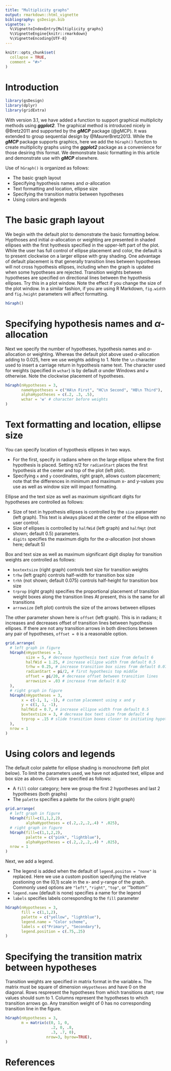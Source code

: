 ```yaml
---
title: "Multiplicity graphs"
output: rmarkdown::html_vignette
bibliography: gsDesign.bib
vignette: >
  %\VignetteIndexEntry{Multiplicity graphs}
  %\VignetteEngine{knitr::rmarkdown}
  %\VignetteEncoding{UTF-8}
---
```


```r
knitr::opts_chunk$set(
  collapse = TRUE,
  comment = "#>"
)
```

# Introduction

```r
library(gsDesign)
library(dplyr)
library(gridExtra)
```




With version 3.1, we have added a function to support graphical multiplicity methods using ***ggplot2***.
The graphical method is introduced nicely in @Bretz2011 and supported by the ***gMCP*** package (@gMCP).
It was extended to group sequential design by @MaurerBretz2013.
While the ***gMCP*** 
package supports graphics, here we add the `hGraph()` function to create multiplicity graphs using the ***ggplot2*** package as a convenience for those desiring this format.
We demonstrate basic formatting in this article and demonstrate use with ***gMCP*** elsewhere.

Use of `hGraph()` is organized as follows:

- The basic graph layout
- Specifying hypothesis names and $\alpha$-allocation
- Text formatting and location, ellipse size
- Specifying the transition matrix between hypotheses
- Using colors and legends


# The basic graph layout

We begin with the default plot to demonstrate the basic formatting below.
Hypthoses and initial $\alpha$-allocation or weighting are presented in shaded ellipses with the first hyothesis specified in the upper-left part of the  plot.
While the user has full control of ellipse placement and color, the default is to present clockwise on a larger ellipse with gray shading.
One advantage of default placement is that generally transition lines between hypotheses will not cross hypothesis ellipses, including when the graph is updated when some hypotheses are rejected.
Transition weights between hypotheses are specified on directional lines between the hypothesis ellipses. 
Try this in a plot window. Note the effect if you change the size of the plot window.
In a similar fashion, if you are using R Markdown, `fig.width` and `fig.height` parameters will affect formatting.

```r
hGraph()
```


# Specifying hypothesis names and $\alpha$-allocation

Next we specify the number of hypotheses, hypothesis names and $\alpha$-allocation or weighting.
Whereas the default plot above used $\alpha$-allocation adding to 0.025, here we use weights adding to 1.
Note the `\n` character used to insert a carriage return in hypothesis name text.
The character used for weights (specified in `wchar`) is by default $\alpha$ under Windows and `w` otherwise.
Note the clockwise placement of hypotheses.

```r
hGraph(nHypotheses = 3,
       nameHypotheses = c("HA\n First", "HC\n Second", "HB\n Third"),
       alphaHypotheses = c(.2, .3, .5),
       wchar = 'w' # character before weights
)
```


# Text formatting and location, ellipse size

You can specify location of hypothesis ellipses in two ways.

- For the first, specify in radians where on the large ellipse  where the first hypothesis is placed.
Setting $\pi/2$ for `radianStart` places the first hypothesis at the center and top of the plot (left plot).
- Specifying `x` and `y` coordinates, right graph, allows custom placement; note that the differences in minimum and maximum x- and y-values you use as well as window size will impact formatting. 

Ellipse and the text size as well as maximum significant digits for hypotheses are controlled as follows:

- Size of text in hypothesis ellipses is controlled by the `size` parameter (left graph). This text is always placed at the center of the ellipse with no user control.
- Size of ellipses is controlled by `halfWid` (left graph) and `halfHgt` (not shown; default 0.5) parameters.
- `digits` specifies the maximum digits for the $\alpha$-allocation (not shown here; default 5)

Box and text size as well as maximum significant digit display for transition weights are controlled as follows:

- `boxtextsize` (right graph) controls text size for transition weights
- `trhw` (left graph) controls half-width for transition box size
- `trhh` (not shown; default 0.075) controls half-height for transition box size
- `trprop` (right graph) specifies the proportional placement of transition weight boxes along the transition lines At present, this is the same for all transitions
- `arrowsize` (left plot) controls the size of the arrows between ellipses

The other parameter shown here is `offset` (left graph). This is in radians; it increases and decreases offset of transition lines between hypothesis ellipses. If there are not any transition arrows in both directions between any pair of hypotheses, `offset = 0` is a reasonable option.


```r
grid.arrange(
  # left graph in figure
  hGraph(nHypotheses = 3,
         size = 5, # decrease hypothesis text size from default 6
         halfWid = 1.25, # increase ellipse width from default 0.5
         trhw = 0.25, # increase transition box sizes from default 0.075
         radianStart = pi/2, # first hypothesis top middle
         offset = pi/20, # decrease offset between transition lines
         arrowsize = .03 # increase from default 0.02
  ),
  # right graph in figure
  hGraph(nHypotheses = 3,
       x = c(-1, 1, -1), # custom placement using x and y
       y = c(1, 1, -1),
       halfWid = 0.7, # increase ellipse width from default 0.5
       boxtextsize = 3, # decrease box text size from default 4
       trprop = .15 # slide transition boxes closer to initiating hypothesis
  ),
  nrow = 1
)
```

# Using colors and legends

The default color palette for ellipse shading is monochrome (left plot below).
To limit the parameters used, we have not adjusted text, ellipse and box size as above.
Colors are specified as follows:

- A `fill` color category; here we group the first 2 hypotheses and last 2 hypotheses (both graphs)
- The `palette` specifies a palette for the colors (right graph)



```r
grid.arrange(
  # left graph in figure
  hGraph(fill=c(1,1,2,2),
         alphaHypotheses = c(.2,.2,.2,.4) * .025),
  # right graph in figure
  hGraph(fill=c(1,1,2,2),
         palette = c("pink", "lightblue"),
         alphaHypotheses = c(.2,.2,.2,.4) * .025),
  nrow = 1
)
```


Next, we add a legend.

- The legend is added when the default of `legend.positon = "none"` is replaced. Here we use a custom position specifying the relative postioning on the (0,1) scale in the x- and y-range of the graph. Commonly used options are `"left"`, `"right"`, `"top"`, or '"bottom"`
- `legend.name` (default is none) specifies a name for the legend
- `labels` specifies labels corresponding to the `fill` parameter

```r
hGraph(nHypotheses = 3,
       fill = c(1,1,2),
       palette = c("yellow", "lightblue"),
       legend.name = "Color scheme",
       labels = c("Primary", "Secondary"),
       legend.position = c(.75,.25)
)
```

# Specifying the transition matrix between hypotheses

Transition weights are specified in matrix format in the variable `m`.
The matrix must be square of dimension `nHypotheses` and have 0 on the diagonal.
Rows respresent the hypotheses from which transitions start; row values should sum to 1.
Columns represent the hypotheses to which transition arrows go.
Any transition weight of 0 has no corresponding transition line in the figure.

```r
hGraph(nHypotheses = 3, 
       m = matrix(c(0, 1, 0, 
                    .2, 0, .8,
                    .3, .7, 0),
                  nrow=3, byrow=TRUE),
)
```





# References
